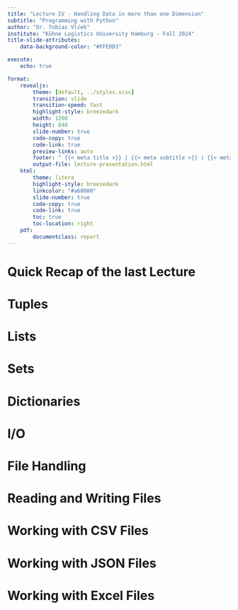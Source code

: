 ```yaml
---
title: "Lecture IV - Handling Data in more than one Dimension"
subtitle: "Programming with Python"
author: "Dr. Tobias Vlćek"
institute: "Kühne Logistics University Hamburg - Fall 2024"
title-slide-attributes:
    data-background-color: "#FFE0D3"

execute:
    echo: true

format:
    revealjs:
        theme: [default, ../styles.scss]
        transition: slide
        transition-speed: fast
        highlight-style: breezedark
        width: 1260
        height: 840
        slide-number: true
        code-copy: true
        code-link: true
        preview-links: auto
        footer: " {{< meta title >}} | {{< meta subtitle >}} | {{< meta author >}} | [Home](lecture-control.qmd)"
        output-file: lecture-presentation.html
    html:
        theme: litera
        highlight-style: breezedark
        linkcolor: "#a60000"
        slide-number: true
        code-copy: true
        code-link: true
        toc: true
        toc-location: right
    pdf: 
        documentclass: report
---
```


# [Quick Recap of the last Lecture]{.flow} {.title} 

# [Tuples]{.flow} {.title} 

# [Lists]{.flow} {.title} 

# [Sets]{.flow} {.title} 

# [Dictionaries]{.flow} {.title}

# [I/O]{.flow} {.title}

# [File Handling]{.flow} {.title}

# [Reading and Writing Files]{.flow} {.title}

# [Working with CSV Files]{.flow} {.title}

# [Working with JSON Files]{.flow} {.title}

# [Working with Excel Files]{.flow} {.title}



